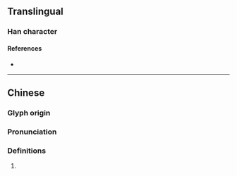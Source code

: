 {{character info/new}}
==Translingual==

===Han character===
{{Han char|rn=75|rad=木|as=05|sn=9|four=|canj=DSHR|ids=⿰木召}}

====References====
* {{Han ref|kx=0519.070|dkj=14624|dj=0907.050|hdz=21191.010|uh=67D6|ud=26582}}

----

==Chinese==
{{zh-forms}}

===Glyph origin===
{{Han etym}}

===Pronunciation===
{{zh-pron
|m=sháo
|c=siu4
|mc=y
|oc=y
|cat=}}

===Definitions===
{{zh-hanzi}}

# {{rfdef|zh}}